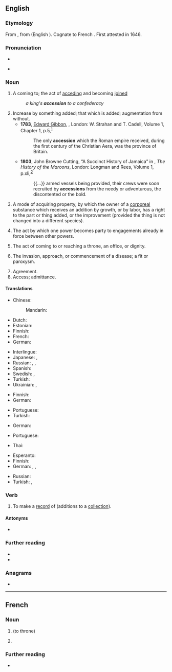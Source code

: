 ==English==

===Etymology===
From {{etyl|la|en}} {{m|la|accessio}}, from {{m|la|accēdō}} (English {{m|en|accede}}). Cognate to French {{m|fr|accession}}. First attested in 1646.

===Pronunciation===
* {{IPA|/æk.ˈsɛ.ʃən/|/əˈsɛ.ʃən/|lang=en}}
* {{a|US}} {{audio|En-us-accession.ogg|lang=en}}

===Noun===
{{en-noun|~}}

# A coming to; the act of [[acceding]] and becoming [[joined]]
#: ''a king's '''accession''' to a confederacy''
# Increase by something added; that which is added; augmentation from without.
#* '''1783''', [[w:Edward Gibbon|Edward Gibbon]], ''{{w|The History of the Decline and Fall of the Roman Empire}}'', London: W. Strahan and T. Cadell, Volume 1, Chapter 1, p.{{nbsp}}5,<sup>[http://name.umdl.umich.edu/004848826.0001.001]</sup>
#*: The only '''accession''' which the Roman empire received, during the first century of the Christian Aera, was the province of Britain.
#* '''1803''', John Browne Cutting, “A Succinct History of Jamaica” in {{w|Robert Charles Dallas}}, ''The History of the Maroons'', London: Longman and Rees, Volume 1, p.{{nbsp}}xli,<sup>[https://archive.org/details/cihm_44228]</sup>
#*: {{...}} armed vessels being provided, their crews were soon recruited by '''accessions''' from the needy or adventurous, the discontented or the bold.
# {{lb|en|legal}} A mode of acquiring property, by which the owner of a [[corporeal]] substance which receives an addition by growth, or by labor, has a right to the part or thing added, or the improvement (provided the thing is not changed into a different species).
# {{lb|en|legal}} The act by which one power becomes party to engagements already in force between other powers.
# The act of coming to or reaching a throne, an office, or dignity.
# {{lb|en|medicine}} The invasion, approach, or commencement of a disease; a fit or paroxysm.
# Agreement.
# Access; admittance.

====Translations====
{{trans-top|a coming to}}
* Chinese:
*: Mandarin: {{t+|cmn|加入|tr=jiārù|sc=Hani}}
* Dutch: {{t+|nl|toetreding|f}}
* Estonian: {{t|et|ühinemine}}
* Finnish: {{t+|fi|liittyminen}}
* French: {{t+|fr|accession|f}}
* German: {{t+|de|Beitritt|m}}
{{trans-mid}}
* Interlingue: {{t|ie|accession}}
* Japanese: {{t|ja|加盟|tr=かめい, kamei|sc=Jpan}}, {{t+|ja|加入|tr=かにゅう, kanyū|sc=Jpan}}
* Russian: {{t+|ru|вступле́ние|n}}, {{t+|ru|присоедине́ние|n}}, {{t+|ru|акце́ссия|f}}
* Spanish: {{t+|es|ascenso|f}}
* Swedish: {{t+|sv|tillträde|n}}, {{t+|sv|anslutning|c}}
* Turkish: {{t+|tr|katılım}}
* Ukrainian: {{t|uk|вступ|m|sc=Cyrl}}, {{t|uk|приє́днання|n|sc=Cyrl}}
{{trans-bottom}}

{{trans-top|increase by something added}}
* Finnish: {{t+|fi|lisäys}}
* German: {{t+|de|Zuwachs|m}}
{{trans-mid}}
* Portuguese: {{t+|pt|acessão|f}}
* Turkish: {{t+|tr|artma}}
{{trans-bottom}}

{{trans-top|(legal) mode of acquiring property}}
* German: {{t|de|Vermögenszuwachs|m}}
{{trans-mid}}
* Portuguese: {{t+|pt|acessão|f}}
{{trans-bottom}}

{{trans-top|(legal) act by which one power becomes party to engagements already in force}}
* Thai: {{t|th|ภาคยานุวัติ}}
{{trans-mid}}
{{trans-bottom}}

{{trans-top|act of coming to or reaching a throne, an office, or dignity}}
* Esperanto: {{t|eo|surtroniĝo}}
* Finnish: {{t+|fi|valtaannousu}}
* German: {{t+|de|Antritt|m}}, {{t+|de|Besteigung|f}}, {{t|de|Thronbesteigung|f}}
{{trans-mid}}
* Russian: {{t+|ru|воцарение|n}}
* Turkish: {{t|tr|göreve gelme}}, {{t|tr|tahta çıkma}}
{{trans-bottom}}

{{trans-top|(medicine) invasion, approach, or commencement of a disease}}
{{trans-mid}}
{{trans-bottom}}

===Verb===
{{en-verb}}

# {{lb|en|transitive}} To make a [[record]] of (additions to a [[collection]]).

====Antonyms====
* {{l|en|deaccession}}

===Further reading===
* {{R:OneLook}}
* {{R:Webster 1913}}

===Anagrams===
* {{anagrams|en|a=acceinoss|Ascencios}}

----

==French==

===Noun===
{{fr-noun|f}}

# {{l|en|accession}} (to throne)
# {{lb|fr|legal}} {{l|en|accession}}
#: {{ux|fr|accession sociale à la propriété|t=assisted home-ownership scheme|inline=1}}

===Further reading===
* {{R:TLFi}}
